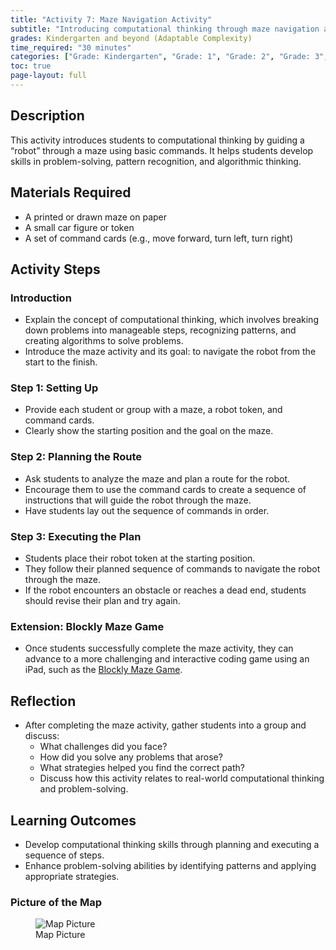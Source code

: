 ```yaml
---
title: "Activity 7: Maze Navigation Activity"
subtitle: "Introducing computational thinking through maze navigation and algorithmic planning."
grades: Kindergarten and beyond (Adaptable Complexity)
time_required: "30 minutes"
categories: ["Grade: Kindergarten", "Grade: 1", "Grade: 2", "Grade: 3", "Grade: 4", "Grade: 5", "Grade: 6", "Time: 30 Minutes"]
toc: true
page-layout: full
---
```


## Description

This activity introduces students to computational thinking by guiding a "robot" through a maze using basic commands. It helps students develop skills in problem-solving, pattern recognition, and algorithmic thinking.

## Materials Required

- A printed or drawn maze on paper
- A small car figure or token
- A set of command cards (e.g., move forward, turn left, turn right)

## Activity Steps

### Introduction

- Explain the concept of computational thinking, which involves breaking down problems into manageable steps, recognizing patterns, and creating algorithms to solve problems.
- Introduce the maze activity and its goal: to navigate the robot from the start to the finish.

### Step 1: Setting Up

- Provide each student or group with a maze, a robot token, and command cards.
- Clearly show the starting position and the goal on the maze.

### Step 2: Planning the Route

- Ask students to analyze the maze and plan a route for the robot.
- Encourage them to use the command cards to create a sequence of instructions that will guide the robot through the maze.
- Have students lay out the sequence of commands in order.

### Step 3: Executing the Plan

- Students place their robot token at the starting position.
- They follow their planned sequence of commands to navigate the robot through the maze.
- If the robot encounters an obstacle or reaches a dead end, students should revise their plan and try again.

### Extension: Blockly Maze Game

- Once students successfully complete the maze activity, they can advance to a more challenging and interactive coding game using an iPad, such as the [Blockly Maze Game](https://blockly.games/maze?lang=en).

## Reflection

- After completing the maze activity, gather students into a group and discuss:
  - What challenges did you face?
  - How did you solve any problems that arose?
  - What strategies helped you find the correct path?
  - Discuss how this activity relates to real-world computational thinking and problem-solving.

## Learning Outcomes

- Develop computational thinking skills through planning and executing a sequence of steps.
- Enhance problem-solving abilities by identifying patterns and applying appropriate strategies.

### Picture of the Map

![Map Picture](/images/09activity.png)
